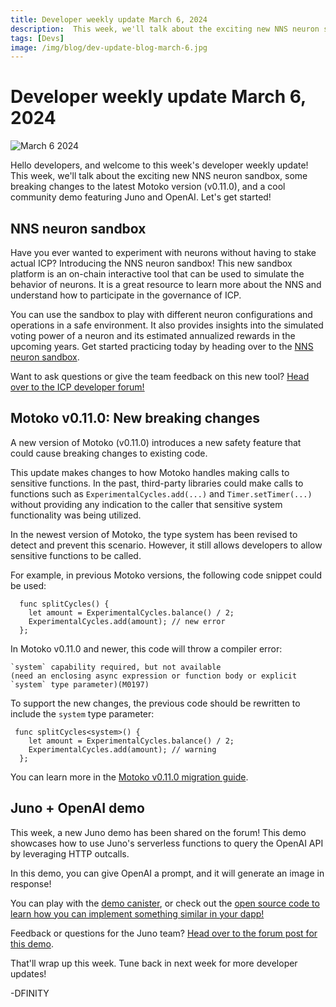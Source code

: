 ```yaml
---
title: Developer weekly update March 6, 2024
description:  This week, we'll talk about the exciting new NNS neuron sandbox, some breaking changes to the latest Motoko version (v0.11.0), and a cool community demo featuring Juno and OpenAI.
tags: [Devs]
image: /img/blog/dev-update-blog-march-6.jpg
---
```


# Developer weekly update March 6, 2024

![March 6 2024](../../static/img/blog/dev-update-blog-march-6.jpg)

Hello developers, and welcome to this week's developer weekly update! This week, we'll talk about the exciting new NNS neuron sandbox, some breaking changes to the latest Motoko version (v0.11.0), and a cool community demo featuring Juno and OpenAI. Let's get started!


## NNS neuron sandbox

Have you ever wanted to experiment with neurons without having to stake actual ICP? Introducing the NNS neuron sandbox! This new sandbox platform is an on-chain interactive tool that can be used to simulate the behavior of neurons. It is a great resource to learn more about the NNS and understand how to participate in the governance of ICP.

You can use the sandbox to play with different neuron configurations and operations in a safe environment. It also provides insights into the simulated voting power of a neuron and its estimated annualized rewards in the upcoming years. Get started practicing today by heading over to the [NNS neuron sandbox](https://klgza-cqaaa-aaaak-qcz5a-cai.icp0.io/).

Want to ask questions or give the team feedback on this new tool? [Head over to the ICP developer forum!](https://forum.dfinity.org/t/try-out-the-new-nns-neuron-sandbox/27931)


## Motoko v0.11.0: New breaking changes

A new version of Motoko (v0.11.0) introduces a new safety feature that could cause breaking changes to existing code. 

This update makes changes to how Motoko handles making calls to sensitive functions. In the past, third-party libraries could make calls to functions such as `ExperimentalCycles.add(...)` and `Timer.setTimer(...)` without providing any indication to the caller that sensitive system functionality was being utilized.

In the newest version of Motoko, the type system has been revised to detect and prevent this scenario. However, it still allows developers to allow sensitive functions to be called. 

For example, in previous Motoko versions, the following code snippet could be used:

```motoko
  func splitCycles() {
    let amount = ExperimentalCycles.balance() / 2;
    ExperimentalCycles.add(amount); // new error
  };
```

In Motoko v0.11.0 and newer, this code will throw a compiler error:

```
`system` capability required, but not available
(need an enclosing async expression or function body or explicit `system` type parameter)(M0197)
```

To support the new changes, the previous code should be rewritten to include the `system` type parameter:

```motoko
 func splitCycles<system>() {
    let amount = ExperimentalCycles.balance() / 2;
    ExperimentalCycles.add(amount); // warning
  };
```

You can learn more in the [Motoko v0.11.0 migration guide](/docs/current/developer-docs/backend/motoko/0.11.0-migration-guide).

## Juno + OpenAI demo

This week, a new Juno demo has been shared on the forum! This demo showcases how to use Juno's serverless functions to query the OpenAI API by leveraging HTTP outcalls.

In this demo, you can give OpenAI a prompt, and it will generate an image in response!

You can play with the [demo canister](https://pycrs-xiaaa-aaaal-ab6la-cai.icp0.io/), or check out the [open source code to learn how you can implement something similar in your dapp!](https://github.com/peterpeterparker/juno-openai)

Feedback or questions for the Juno team? [Head over to the forum post for this demo](https://forum.dfinity.org/t/juno-openai-demo/28176).

That'll wrap up this week. Tune back in next week for more developer updates!

-DFINITY
